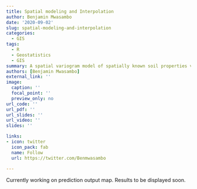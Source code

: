```yaml
---
title: Spatial modeling and Interpolation
author: Benjamin Mwasambo
date: '2020-09-02'
slug: spatial-modeling-and-interpolation
categories:
  - GIS
tags:
  - R
  - Geostatistics
  - GIS
summary: A spatial variogram model of spatially known soil properties variables points and prediction of unknown points/locations using kriging interpolation. 
authors: [Benjamin Mwasambo]
external_link: ''
image:
  caption: ''
  focal_point: ''
  preview_only: no
url_code: ''
url_pdf: ''
url_slides: ''
url_video: ''
slides: ''

links:
- icon: twitter
  icon_pack: fab
  name: Follow
  url: https://twitter.com/Benmwasambo
  
---
```

Currently working on prediction output map. Results to be displayed soon. 